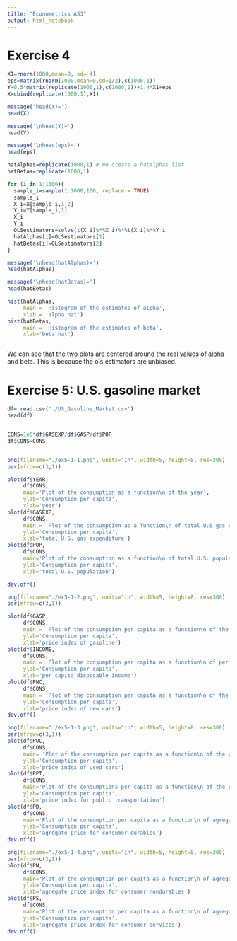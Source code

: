```yaml
---
title: "Econometrics AS3"
output: html_notebook
---
```

# Exercise 4
```r
X1=rnorm(1000,mean=0, sd= 4)
eps=matrix(rnorm(1000,mean=0,sd=1/2),c(1000,1))
Y=0.5*matrix(replicate(1000,1),c(1000,1))+1.4*X1+eps
X=cbind(replicate(1000,1),X1)

message('head(X)=')
head(X)

message('\nhead(Y)=')
head(Y)

message('\nhead(eps)=')
head(eps)

hatAlphas=replicate(1000,1) # We create a hatAlphas list
hatBetas=replicate(1000,1)

for (i in 1:1000){
  sample_i=sample(1:1000,100, replace = TRUE)
  sample_i
  X_i=X[sample_i,1:2]
  Y_i=Y[sample_i,1]
  X_i
  Y_i
  OLSestimators=solve(t(X_i)%*%X_i)%*%t(X_i)%*%Y_i
  hatAlphas[i]=OLSestimators[1]
  hatBetas[i]=OLSestimators[2]
}

message('\nhead(hatAlphas)=')
head(hatAlphas)

message('\nhead(hatBetas)=')
head(hatBetas)

hist(hatAlphas,
     main = 'Histogram of the estimates of alpha',
     xlab = 'alpha hat')
hist(hatBetas,
     main = 'Histogram of the estimates of beta',
     xlab='beta hat')



```

We can see that the two plots are centered around the real values of alpha and beta. This is because the ols estimators are unbiased.

# Exercise 5: U.S. gasoline market
```r
df= read.csv('./US_Gasoline_Market.csv')
head(df)


CONS=1e6*df$GASEXP/df$GASP/df$POP
df$CONS=CONS


png(filename="./ex5-1-1.png", units="in", width=5, height=8, res=300)
par(mfrow=c(3,1))

plot(df$YEAR,
     df$CONS,
     main='Plot of the consumption as a function\n of the year',
     ylab='Consumption per capita',
     xlab='year')
plot(df$GASEXP,
     df$CONS,
     main = 'Plot of the consumption as a function\n of total U.S gas expenditure',
     ylab='Consumption per capita',
     xlab='total U.S. gas expenditure')
plot(df$POP,
     df$CONS,
     main='Plot of the consumption as a function\n of total U.S. population',
     ylab='Consumption per capita',
     xlab='total U.S. population')

dev.off()

png(filename="./ex5-1-2.png", units="in", width=5, height=8, res=300)
par(mfrow=c(3,1))

plot(df$GASP,
     df$CONS,
     main = 'Plot of the consumption per capita as a function\n of the price index of gasoline' ,
     ylab='Consumption per capita',
     xlab='price index of gasoline')
plot(df$INCOME,
     df$CONS,
     main = 'Plot of the consumption per capita as a function\n of per capita disposable income',
     ylab='Consumption per capita',
     xlab='per capita disposable income')
plot(df$PNC,
     df$CONS,
     main = 'Plot of the consumption per capita as a function\n of the price index of new cars',
     ylab='Consumption per capita',
     xlab='price index of new cars')
dev.off()

png(filename="./ex5-1-3.png", units="in", width=5, height=8, res=300)
par(mfrow=c(3,1))
plot(df$PUC,
     df$CONS,
     main= 'Plot of the consumption per capita as a function\n of the price index of used cars',
     ylab='Consumption per capita',
     xlab='price index of used cars')
plot(df$PPT,
     df$CONS,
     main='Plot of the consumptions per capita as a function\n of the price index for public transportation',
     ylab='Consumption per capita',
     xlab='price index for public transportation')
plot(df$PD,
     df$CONS,
     main='Plot of the consumption per capita as a function\n of agregate price index for consumer durables',
     ylab='Consumption per capita',
     xlab='agregate price for consumer durables')
dev.off()

png(filename="./ex5-1-4.png", units="in", width=5, height=8, res=300)
par(mfrow=c(3,1))
plot(df$PN,
     df$CONS,
     main='Plot of the consumption per capita as a function\n of agregate price index for consumer nondurables',
     ylab='Consumption per capita',
     xlab='agregate price index for consumer nondurables')
plot(df$PS,
     df$CONS,
     main='Plot of the consumption per capita as a function\n of agregate price index for consumer services',
     ylab='Consumption per capita',
     xlab='agregate price index for consumer services')
dev.off()


```
